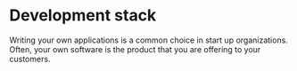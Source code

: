 # Development stack

Writing your own applications is a common choice in start up organizations.
Often, your own software is the product that you are offering to your customers.